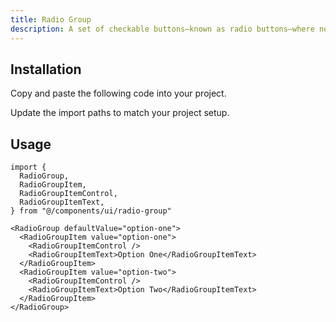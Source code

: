 ```yaml
---
title: Radio Group
description: A set of checkable buttons—known as radio buttons—where no more than one of the buttons can be checked at a time.
---
```


<ComponentPreview name="radio-group-01" />

## Installation

<ComponentInstall>

<Fragment slot="manual">

<Steps>

<Step>Copy and paste the following code into your project.</Step>

<ComponentSource component="radio-group" />

<Step>Update the import paths to match your project setup.</Step>

</Steps>

</Fragment>

</ComponentInstall>

## Usage

```tsx
import {
  RadioGroup,
  RadioGroupItem,
  RadioGroupItemControl,
  RadioGroupItemText,
} from "@/components/ui/radio-group"
```

```tsx
<RadioGroup defaultValue="option-one">
  <RadioGroupItem value="option-one">
    <RadioGroupItemControl />
    <RadioGroupItemText>Option One</RadioGroupItemText>
  </RadioGroupItem>
  <RadioGroupItem value="option-two">
    <RadioGroupItemControl />
    <RadioGroupItemText>Option Two</RadioGroupItemText>
  </RadioGroupItem>
</RadioGroup>
```
